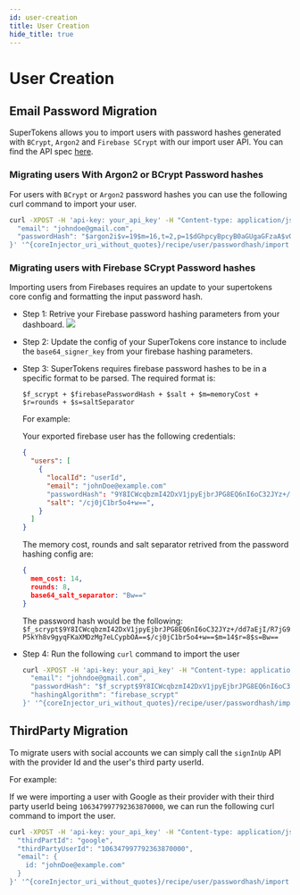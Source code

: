 ```yaml
---
id: user-creation
title: User Creation
hide_title: true
---
```



# User Creation

<CoreInjector>

## Email Password Migration

SuperTokens allows you to import users with password hashes generated with `BCrypt`, `Argon2` and `Firebase SCrypt` with our import user API.
You can find the API spec [here](https://app.swaggerhub.com/apis/supertokens/CDI/2.16.0#/EmailPassword%20Recipe/userImport).

### Migrating users With Argon2 or BCrypt Password hashes

For users with `BCrypt` or `Argon2` password hashes you can use the following curl command to import your user.

```bash
curl -XPOST -H 'api-key: your_api_key' -H "Content-type: application/json" -d '{ 
  "email": "johndoe@gmail.com",
  "passwordHash": "$argon2i$v=19$m=16,t=2,p=1$dGhpcyBpcyB0aGUgaGFzaA$vONQ4YH3m0WFSN3sCoMZ+g",
}' '^{coreInjector_uri_without_quotes}/recipe/user/passwordhash/import'
```

### Migrating users with Firebase SCrypt Password hashes

Importing users from Firebases requires an update to your supertokens core config and formatting the input password hash.

- Step 1: Retrive your Firebase password hashing parameters from your dashboard.
  <img src="/img/migration/firebase_password_hashing_params.png" />
- Step 2: Update the config of your SuperTokens core instance to include the `base64_signer_key` from your firebase hashing parameters.
- Step 3: SuperTokens requires firebase password hashes to be in a specific format to be parsed.
   The required format is:
   
  `$f_scrypt + $firebasePasswordHash + $salt + $m=memoryCost + $r=rounds + $s=saltSeparator`

  For example:

  Your exported firebase user has the following credentials:
  ```json
  {
    "users": [
      {
        "localId": "userId",
        "email": "johnDoe@example.com"
        "passwordHash": "9Y8ICWcqbzmI42DxV1jpyEjbrJPG8EQ6nI6oC32JYz+/dd7aEjI/R7jG9P5kYh8v9gyqFKaXMDzMg7eLCypbOA==",
        "salt": "/cj0jC1br5o4+w==",
      }
    ]
  }
  ```

  The memory cost, rounds and salt separator retrived from the password hashing config are:
  ```json
  {
    mem_cost: 14,
    rounds: 8,
    base64_salt_separator: "Bw=="
  }
  ```
  
  The password hash would be the following: `$f_scrypt$9Y8ICWcqbzmI42DxV1jpyEjbrJPG8EQ6nI6oC32JYz+/dd7aEjI/R7jG9P5kYh8v9gyqFKaXMDzMg7eLCypbOA==$/cj0jC1br5o4+w==$m=14$r=8$s=Bw==`

- Step 4: Run the following `curl` command to import the user

  ```bash
  curl -XPOST -H 'api-key: your_api_key' -H "Content-type: application/json" -d '{ 
    "email": "johndoe@gmail.com",
    "passwordHash": "$f_scrypt$9Y8ICWcqbzmI42DxV1jpyEjbrJPG8EQ6nI6oC32JYz+/dd7aEjI/R7jG9P5kYh8v9gyqFKaXMDzMg7eLCypbOA==$/cj0jC1br5o4+w==$m=14$r=8$s=Bw==",
    "hashingAlgorithm": "firebase_scrypt"
  }' '^{coreInjector_uri_without_quotes}/recipe/user/passwordhash/import'
  ```

<!-- COPY SECTION -->
<!-- ./thirdpartyemailpassword/migration/account-creation/user-creation.mdx -->
<!-- 2 -->

## ThirdParty Migration

To migrate users with social accounts we can simply call the `signInUp` API with the provider Id and the user's third party userId.

For example:

If we were importing a user with Google as their provider with their third party userId being `106347997792363870000`, we can run the following curl command to import the user.  

  ```bash
  curl -XPOST -H 'api-key: your_api_key' -H "Content-type: application/json" -d '{ 
    "thirdPartId": "google",
    "thirdPartyUserId": "106347997792363870000",
    "email": {
      id: "johnDoe@example.com"
    }
  }' '^{coreInjector_uri_without_quotes}/recipe/user/passwordhash/import'
  ```
<!-- END COPY SECTION -->

</CoreInjector>